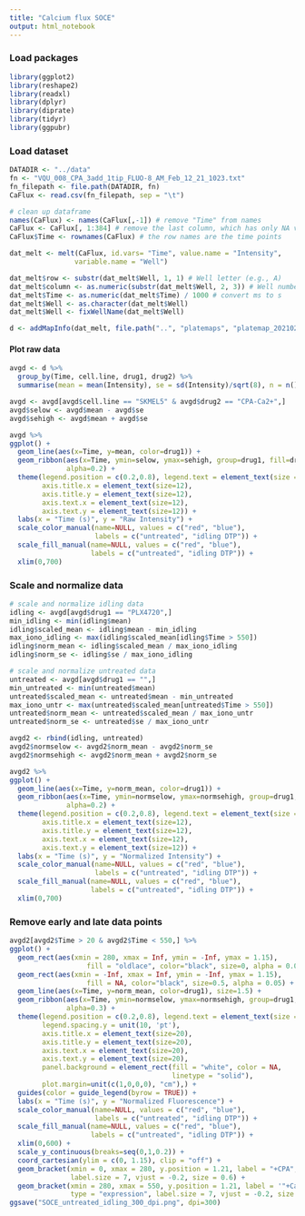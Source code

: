 ```yaml
---
title: "Calcium flux SOCE"
output: html_notebook
---
```


### Load packages
```r
library(ggplot2)
library(reshape2)
library(readxl)
library(dplyr)
library(diprate)
library(tidyr)
library(ggpubr)
```

### Load dataset
```r
DATADIR <- "../data"
fn <- "VQU_008_CPA_3add_1tip_FLUO-8_AM_Feb_12_21_1023.txt"
fn_filepath <- file.path(DATADIR, fn)
CaFlux <- read.csv(fn_filepath, sep = "\t")

# clean up dataframe
names(CaFlux) <- names(CaFlux[,-1]) # remove "Time" from names
CaFlux <- CaFlux[, 1:384] # remove the last column, which has only NA values
CaFlux$Time <- rownames(CaFlux) # the row names are the time points

dat_melt <- melt(CaFlux, id.vars= "Time", value.name = "Intensity", 
                variable.name = "Well")

dat_melt$row <- substr(dat_melt$Well, 1, 1) # Well letter (e.g., A)
dat_melt$column <- as.numeric(substr(dat_melt$Well, 2, 3)) # Well number (e.g., 24)
dat_melt$Time <- as.numeric(dat_melt$Time) / 1000 # convert ms to s
dat_melt$Well <- as.character(dat_melt$Well)
dat_melt$Well <- fixWellName(dat_melt$Well)

d <- addMapInfo(dat_melt, file.path("..", "platemaps", "platemap_20210211.tsv"))
```

#### Plot raw data
```r
avgd <- d %>%
  group_by(Time, cell.line, drug1, drug2) %>%
  summarise(mean = mean(Intensity), se = sd(Intensity)/sqrt(8), n = n())

avgd <- avgd[avgd$cell.line == "SKMEL5" & avgd$drug2 == "CPA-Ca2+",]
avgd$selow <- avgd$mean - avgd$se
avgd$sehigh <- avgd$mean + avgd$se

avgd %>%
ggplot() +
  geom_line(aes(x=Time, y=mean, color=drug1)) +
  geom_ribbon(aes(x=Time, ymin=selow, ymax=sehigh, group=drug1, fill=drug1), 
              alpha=0.2) +
  theme(legend.position = c(0.2,0.8), legend.text = element_text(size = 12),
        axis.title.x = element_text(size=12), 
        axis.title.y = element_text(size=12), 
        axis.text.x = element_text(size=12), 
        axis.text.y = element_text(size=12)) +
  labs(x = "Time (s)", y = "Raw Intensity") + 
  scale_color_manual(name=NULL, values = c("red", "blue"), 
                     labels = c("untreated", "idling DTP")) +
  scale_fill_manual(name=NULL, values = c("red", "blue"), 
                    labels = c("untreated", "idling DTP")) +
  xlim(0,700)
```

### Scale and normalize data
```r
# scale and normalize idling data
idling <- avgd[avgd$drug1 == "PLX4720",]
min_idling <- min(idling$mean)
idling$scaled_mean <- idling$mean - min_idling
max_iono_idling <- max(idling$scaled_mean[idling$Time > 550])
idling$norm_mean <- idling$scaled_mean / max_iono_idling
idling$norm_se <- idling$se / max_iono_idling

# scale and normalize untreated data
untreated <- avgd[avgd$drug1 == "",]
min_untreated <- min(untreated$mean)
untreated$scaled_mean <- untreated$mean - min_untreated
max_iono_untr <- max(untreated$scaled_mean[untreated$Time > 550])
untreated$norm_mean <- untreated$scaled_mean / max_iono_untr
untreated$norm_se <- untreated$se / max_iono_untr

avgd2 <- rbind(idling, untreated)
avgd2$normselow <- avgd2$norm_mean - avgd2$norm_se
avgd2$normsehigh <- avgd2$norm_mean + avgd2$norm_se

avgd2 %>%
ggplot() +
  geom_line(aes(x=Time, y=norm_mean, color=drug1)) +
  geom_ribbon(aes(x=Time, ymin=normselow, ymax=normsehigh, group=drug1, fill=drug1), 
              alpha=0.2) +
  theme(legend.position = c(0.2,0.8), legend.text = element_text(size = 12),
        axis.title.x = element_text(size=12), 
        axis.title.y = element_text(size=12), 
        axis.text.x = element_text(size=12), 
        axis.text.y = element_text(size=12)) +
  labs(x = "Time (s)", y = "Normalized Intensity") +
  scale_color_manual(name=NULL, values = c("red", "blue"), 
                     labels = c("untreated", "idling DTP")) +
  scale_fill_manual(name=NULL, values = c("red", "blue"), 
                    labels = c("untreated", "idling DTP")) +
  xlim(0,700)
```

### Remove early and late data points
```r
avgd2[avgd2$Time > 20 & avgd2$Time < 550,] %>%
ggplot() +
  geom_rect(aes(xmin = 280, xmax = Inf, ymin = -Inf, ymax = 1.15),
                   fill = "oldlace", color="black", size=0, alpha = 0.05) +
  geom_rect(aes(xmin = -Inf, xmax = Inf, ymin = -Inf, ymax = 1.15),
                   fill = NA, color="black", size=0.5, alpha = 0.05) +
  geom_line(aes(x=Time, y=norm_mean, color=drug1), size=1.5) +
  geom_ribbon(aes(x=Time, ymin=normselow, ymax=normsehigh, group=drug1, fill=drug1), 
              alpha=0.3) +
  theme(legend.position = c(0.2,0.8), legend.text = element_text(size = 20),
        legend.spacing.y = unit(10, 'pt'),
        axis.title.x = element_text(size=20), 
        axis.title.y = element_text(size=20), 
        axis.text.x = element_text(size=20), 
        axis.text.y = element_text(size=20),
        panel.background = element_rect(fill = "white", color = NA, 
                                        linetype = "solid"),
        plot.margin=unit(c(1,0,0,0), "cm"),) +
  guides(color = guide_legend(byrow = TRUE)) +
  labs(x = "Time (s)", y = "Normalized Fluorescence") +
  scale_color_manual(name=NULL, values = c("red", "blue"), 
                     labels = c("untreated", "idling DTP")) +
  scale_fill_manual(name=NULL, values = c("red", "blue"), 
                    labels = c("untreated", "idling DTP")) +
  xlim(0,600) + 
  scale_y_continuous(breaks=seq(0,1,0.2)) +
  coord_cartesian(ylim = c(0, 1.15), clip = "off") +
  geom_bracket(xmin = 0, xmax = 280, y.position = 1.21, label = "+CPA", 
               label.size = 7, vjust = -0.2, size = 0.6) + 
  geom_bracket(xmin = 280, xmax = 550, y.position = 1.21, label = '"+Ca"^"2+"', 
               type = "expression", label.size = 7, vjust = -0.2, size = 0.6)
ggsave("SOCE_untreated_idling_300_dpi.png", dpi=300)
```

